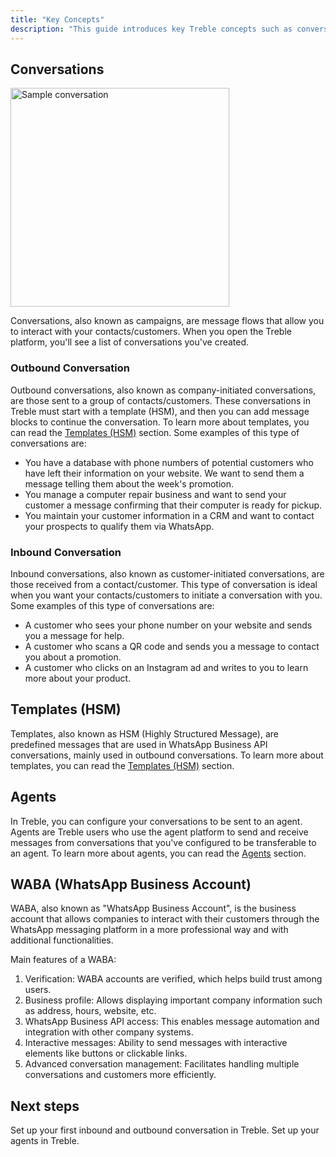 ```yaml
---
title: "Key Concepts"
description: "This guide introduces key Treble concepts such as conversations, blocks, templates, and more."
---
```


## Conversations

<img width="350px" src="/images/sample-convo.png" alt="Sample conversation" />

Conversations, also known as campaigns, are message flows that allow you to interact with your contacts/customers. When you open the Treble platform, you'll see a list of conversations you've created.

### Outbound Conversation

Outbound conversations, also known as company-initiated conversations, are those sent to a group of contacts/customers. These conversations in Treble must start with a template (HSM), and then you can add message blocks to continue the conversation. To learn more about templates, you can read the [Templates (HSM)](/en/docs/meta/hsm-templates) section. Some examples of this type of conversations are:

- You have a database with phone numbers of potential customers who have left their information on your website. We want to send them a message telling them about the week's promotion.
- You manage a computer repair business and want to send your customer a message confirming that their computer is ready for pickup.
- You maintain your customer information in a CRM and want to contact your prospects to qualify them via WhatsApp.

### Inbound Conversation

Inbound conversations, also known as customer-initiated conversations, are those received from a contact/customer. This type of conversation is ideal when you want your contacts/customers to initiate a conversation with you. Some examples of this type of conversations are:

- A customer who sees your phone number on your website and sends you a message for help.
- A customer who scans a QR code and sends you a message to contact you about a promotion.
- A customer who clicks on an Instagram ad and writes to you to learn more about your product.

## Templates (HSM)

Templates, also known as HSM (Highly Structured Message), are predefined messages that are used in WhatsApp Business API conversations, mainly used in outbound conversations. To learn more about templates, you can read the [Templates (HSM)](/en/docs/meta/hsm-templates) section.

## Agents

In Treble, you can configure your conversations to be sent to an agent. Agents are Treble users who use the agent platform to send and receive messages from conversations that you've configured to be transferable to an agent. To learn more about agents, you can read the [Agents](/en/docs/agent-platform/welcome) section.

## WABA (WhatsApp Business Account)

WABA, also known as "WhatsApp Business Account", is the business account that allows companies to interact with their customers through the WhatsApp messaging platform in a more professional way and with additional functionalities.

Main features of a WABA:

1. Verification: WABA accounts are verified, which helps build trust among users.
2. Business profile: Allows displaying important company information such as address, hours, website, etc.
3. WhatsApp Business API access: This enables message automation and integration with other company systems.
4. Interactive messages: Ability to send messages with interactive elements like buttons or clickable links.
5. Advanced conversation management: Facilitates handling multiple conversations and customers more efficiently.

<div class="hr"></div>

## Next steps

<CardGroup cols={2}>
    <Card 
        title="Introduction to Treble" 
        icon="check"
        href="/en/docs/intro-to-treble/welcome"
    >
        Set up your first inbound and outbound conversation in Treble.
    </Card>
    <Card 
        title="Agents in Treble" 
        icon="people-pants-simple"
        href="/en/docs/agent-platform/welcome"
    >
        Set up your agents in Treble.
    </Card>
</CardGroup> 